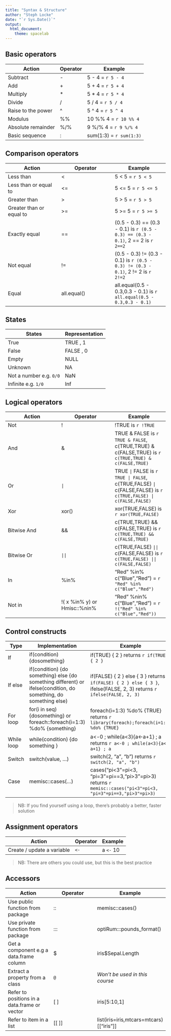 ```yaml
---
title: "Syntax & Structure"
author: "Steph Locke"
date: "`r Sys.Date()`"
output:
  html_document:
    theme: spacelab
---
```


## Basic operators

Action | Operator | Example
------------- | ------------- | -------------
Subtract | - | 5 - 4 = `r 5 - 4`
Add | + | 5 + 4 = `r 5 + 4`
Multiply | * | 5 * 4 = `r 5 * 4`
Divide | / | 5 / 4 = `r 5 / 4`
Raise to the power | ^ | 5 ^ 4 = `r 5 ^ 4`
Modulus | %% | 10 %% 4 = `r 10 %% 4`
Absolute remainder | %/% | 9 %/% 4 = `r 9 %/% 4`
Basic sequence | : | sum(1:3) = `r sum(1:3)`

## Comparison operators

Action | Operator | Example
------------- | ------------- | -------------
Less than | < | 5 < 5 = `r 5 < 5`
Less than or equal to | <= | 5 <= 5 = `r 5 <= 5`
Greater than | > | 5 > 5 = `r 5 > 5`
Greater than or equal to | >= | 5 >= 5 = `r 5 >= 5`
Exactly equal | == | (0.5 - 0.3) == (0.3 - 0.1) is `r (0.5 - 0.3) == (0.3 - 0.1)`, 2 == 2 is `r 2==2`
Not equal | != | (0.5 - 0.3) != (0.3 - 0.1) is `r (0.5 - 0.3) != (0.3 - 0.1)`, 2 != 2 is `r 2!=2`
Equal | all.equal() | all.equal(0.5 - 0.3,0.3 - 0.1) is `r all.equal(0.5 - 0.3,0.3 - 0.1)`

## States

States | Representation  
------------- | -------------
True | TRUE , 1
False | FALSE , 0
Empty | NULL
Unknown | NA
Not a number e.g. `0/0`| NaN
Infinite e.g. `1/0` | Inf

## Logical operators

Action | Operator | Example
------------- | ------------- | -------------
Not | ! | !TRUE is `r !TRUE`
And | &| TRUE & FALSE is `r TRUE & FALSE`, c(TRUE,TRUE) & c(FALSE,TRUE) is `r c(TRUE,TRUE) & c(FALSE,TRUE)`
Or | `|` | TRUE `|` FALSE is `r TRUE | FALSE`, c(TRUE,FALSE) `|` c(FALSE,FALSE) is `r c(TRUE,FALSE) | c(FALSE,FALSE)`
Xor | xor() | xor(TRUE,FALSE) is `r xor(TRUE,FALSE)`
Bitwise And | && | c(TRUE,TRUE) && c(FALSE,TRUE) is `r c(TRUE,TRUE) && c(FALSE,TRUE)`
Bitwise Or | `||` | c(TRUE,FALSE) `||` c(FALSE,FALSE) is `r c(TRUE,FALSE) || c(FALSE,FALSE)`
In | %in% | "Red" %in% c("Blue","Red") = `r  "Red" %in% c("Blue","Red")`
Not in | !( x %in% y) or Hmisc::%nin% |  "Red" %nin% c("Blue","Red") = `r !("Red" %in% c("Blue","Red"))`



## Control constructs

Type | Implementation | Example
------------- | ------------- | -------------
If | if(condition) {dosomething} | if(TRUE) { 2 } returns `r if(TRUE) { 2 }`
If else | if(condition) {do something} else {do something different} or ifelse(condition, do something, do something else) | if(FALSE) { 2 } else { 3 } returns `r if(FALSE) { 2 } else { 3 }`, ifelse(FALSE, 2, 3) returns `r ifelse(FALSE, 2, 3)`
For loop | for(i in seq) {dosomething} or foreach::foreach(i=1:3) %do% {something} | foreach(i=1:3) %do%  {TRUE} returns `r library(foreach);foreach(i=1:3) %do% {TRUE}` 
While loop | while(condition) {do something } | a<-0 ; while(a<3){a<-a+1} ; a returns `r a<-0 ; while(a<3){a<-a+1} ; a`
Switch | switch(value, ...) | switch(2, "a", "b") returns `r switch(2, "a", "b")`
Case | memisc::cases(...) | cases("pi<3"=pi<3, "pi=3"=pi==3,"pi>3"=pi>3) returns `r memisc::cases("pi<3"=pi<3, "pi=3"=pi==3,"pi>3"=pi>3)`

> NB: If you find yourself using a loop, there's probably a better, faster solution

## Assignment operators

Action | Operator | Example
------------- | ------------- | -------------
Create / update a variable | `<-` | a `<-` 10

> NB: There are others you could use, but this is the best practice

## Accessors

Action | Operator | Example
------------- | ------------- | -------------
Use public function from package | :: | memisc::cases()
Use private function from package | ::: | optiRum:::pounds_format()
Get a component e.g a data.frame column | $ | iris$Sepal.Length
Extract a property from a class | `@` | *Won't be used in this course*
Refer to positions in a data.frame or vector | [ ] | iris[5:10,1]
Refer to item in a list | [[ ]] | list(iris=iris,mtcars=mtcars)[["iris"]]


